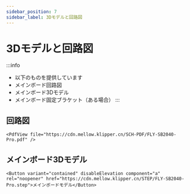 ```yaml
---
sidebar_position: 7
sidebar_label: 3Dモデルと回路図
---
```


# 3Dモデルと回路図

:::info
* 以下のものを提供しています
* メインボード回路図
* メインボード3Dモデル
* メインボード固定ブラケット（ある場合）
:::

## 回路図

    <PdfView file="https://cdn.mellow.klipper.cn/SCH-PDF/FLY-SB2040-Pro.pdf" />


## メインボード3Dモデル

    <Button variant="contained" disableElevation component="a" rel="noopener" href="https://cdn.mellow.klipper.cn/STEP/FLY-SB2040-Pro.step">メインボードモデル</Button>
